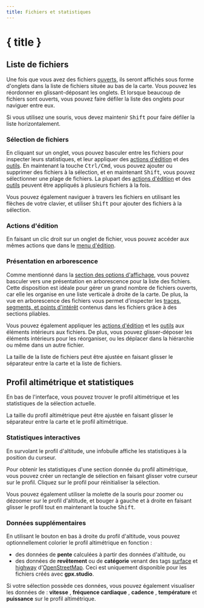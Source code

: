```yaml
---
title: Fichiers et statistiques
---
```


<script>
</script>

# { title }

## Liste de fichiers

Une fois que vous avez des fichiers [ouverts](./menu/file), ils seront affichés sous forme d'onglets dans la liste de fichiers située au bas de la carte.
Vous pouvez les réordonner en glissant-déposant les onglets.
Et lorsque beaucoup de fichiers sont ouverts, vous pouvez faire défiler la liste des onglets pour naviguer entre eux.

<DocsNote>

Si vous utilisez une souris, vous devez maintenir <kbd>Shift</kbd> pour faire défiler la liste horizontalement.

</DocsNote>

### Sélection de fichiers

En cliquant sur un onglet, vous pouvez basculer entre les fichiers pour inspecter leurs statistiques, et leur appliquer des [actions d'édition](./menu/edit) et des [outils](./toolbar).
En maintenant la touche <kbd>Ctrl/Cmd</kbd>, vous pouvez ajouter ou supprimer des fichiers à la sélection, et en maintenant <kbd>Shift</kbd>, vous pouvez sélectionner une plage de fichiers.
La plupart des [actions d'édition](./menu/edit) et des [outils](./toolbar) peuvent être appliqués à plusieurs fichiers à la fois.

<DocsNote>

Vous pouvez également naviguer à travers les fichiers en utilisant les flèches de votre clavier, et utiliser <kbd>Shift</kbd> pour ajouter des fichiers à la sélection.

</DocsNote>

### Actions d'édition

En faisant un clic droit sur un onglet de fichier, vous pouvez accéder aux mêmes actions que dans le [menu d'édition](./menu/edit).

### Présentation en arborescence

Comme mentionné dans la [section des options d'affichage](./menu/view), vous pouvez basculer vers une présentation en arborescence pour la liste des fichiers.
Cette disposition est idéale pour gérer un grand nombre de fichiers ouverts, car elle les organise en une liste verticale à droite de la carte.
De plus, la vue en arborescence des fichiers vous permet d'inspecter les [traces, segments, et points d'intérêt](./gpx) contenus dans les fichiers grâce à des sections pliables.

Vous pouvez également appliquer les [actions d'édition](./menu/edit) et les [outils](./toolbar) aux éléments intérieurs aux fichiers.
De plus, vous pouvez glisser-déposer les éléments intérieurs pour les réorganiser, ou les déplacer dans la hiérarchie ou même dans un autre fichier.

<DocsNote>

La taille de la liste de fichiers peut être ajustée en faisant glisser le séparateur entre la carte et la liste de fichiers.

</DocsNote>

## Profil altimétrique et statistiques

En bas de l'interface, vous pouvez trouver le profil altimétrique et les statistiques de la sélection actuelle.

<DocsNote>

La taille du profil altimétrique peut être ajustée en faisant glisser le séparateur entre la carte et le profil altimétrique.

</DocsNote>

### Statistiques interactives

En survolant le profil d'altitude, une infobulle affiche les statistiques à la position du curseur.

Pour obtenir les statistiques d'une section donnée du profil altimétrique, vous pouvez créer un rectangle de sélection en faisant glisser votre curseur sur le profil.
Cliquez sur le profil pour réinitialiser la sélection.

Vous pouvez également utiliser la molette de la souris pour zoomer ou dézoomer sur le profil d'altitude, et bouger à gauche et à droite en faisant glisser le profil tout en maintenant la touche <kbd>Shift</kbd>.

### Données supplémentaires

En utilisant le bouton <kbd><ChartNoAxesColumn size="16" class="inline-block" style="margin-bottom: 2px"/></kbd> en bas à droite du profil d'altitude, vous pouvez optionnellement colorier le profil altimétrique en fonction :

- des données de **pente** calculées à partir des données d'altitude, ou
- des données de **revêtement** ou de **catégorie** venant des tags <a href="https://wiki.openstreetmap.org/wiki/Key:surface" target="_blank">surface</a> et <a href="https://wiki.openstreetmap.org/wiki/Key:highway" target="_blank">highway</a> d'<a href="https://www.openstreetmap.org/" target="_blank">OpenStreetMap</a>.
  Ceci est uniquement disponible pour les fichiers créés avec **gpx.studio**.

Si votre sélection possède ces données, vous pouvez également visualiser les données de : **vitesse** , **fréquence cardiaque** , **cadence** , **température** et **puissance** sur le profil altimétrique.
